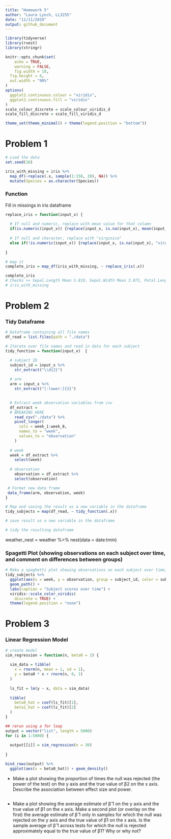 ```yaml
---
title: "Homework 5"
author: "Laura Lynch, LL3255"
date: "11/11/2019"
output: github_document
---
```


```r

library(tidyverse)
library(rvest)
library(stringr)

knitr::opts_chunk$set(
	echo = TRUE,
	warning = FALSE,
	fig.width = 10, 
  fig.height = 6,
  out.width = "90%"
)
options(
  ggplot2.continuous.colour = "viridis",
  ggplot2.continuous.fill = "viridis"
)
scale_colour_discrete = scale_colour_viridis_d
scale_fill_discrete = scale_fill_viridis_d

theme_set(theme_minimal() + theme(legend.position = "bottom"))
```

# Problem 1
```r
# Load the data
set.seed(10)

iris_with_missing = iris %>% 
  map_df(~replace(.x, sample(1:150, 20), NA)) %>%
  mutate(Species = as.character(Species))
```

### Function

Fill in missings in iris dataframe
```r
replace_iris = function(input_x) {
  
  # If null and numeric, replace with mean value for that column
  if(is.numeric(input_x)) {replace(input_x, is.na(input_x), mean(input_x,na.rm = TRUE))}
  
  # If null and character, replace with "virginica"
  else if(!is.numeric(input_x)) {replace(input_x, is.na(input_x), "virginica")}
  
}

# map it
complete_iris = map_df(iris_with_missing, ~ replace_iris(.x))

complete_iris
# Checks >> Sepal.Length Mean 5.819, Sepal.Width Mean 3.075, Petal.Length Mean 3.765, Petal.Width Mean 1.192 
# iris_with_missing
```


# Problem 2

### Tidy Dataframe
```r
# Dataframe containing all file names
df_read = list.files(path = "./data")

# Iterate over file names and read in data for each subject
tidy_function = function(input_x)  {

  # subject ID
  subject_id = input_x %>%
    str_extract("\\d{2}") 
  
  # arm
  arm = input_x %>%
    str_extract("[:lower:]{3}")
  

  # Extract week observation variables from csv
  df_extract = 
  # BREAKING HERE
    read_csv("./data") %>%
    pivot_longer(
      cols = week_1:week_8,
      names_to = "week",
      values_to = "observation"
    )
  
  # week
  week = df_extract %>%
    select(week)
  
  # observation
    observation = df_extract %>%
    select(observation)

 # Format new data frame 
 data_frame(arm, observation, week)
} 

# Map and saving the result as a new variable in the dataframe
tidy_subjects = map(df_read, ~ tidy_function(.x))

# save result as a new variable in the dataframe

# tidy the resulting dataframe
```
weather_nest =
  weather %>% 
  nest(data = date:tmin)

### Spagetti Plot (showing observations on each subject over time, and comment on differences between groups)

```r
# Make a spaghetti plot showing observations on each subject over time, and comment on differences between groups.
tidy_subjects %>% 
  ggplot(aes(x = week, y = observation, group = subject_id, color = subject_id)) +
  geom_path() + 
  labs(caption = "Subject scores over time") + 
  viridis::scale_color_viridis(
    discrete = TRUE) + 
  theme(legend.position = "none")
```


# Problem 3

### Linear Regression Model
```r
# create model
sim_regression = function(n, beta0 = 2) {
  
  sim_data = tibble(
    x = rnorm(n, mean = 1, sd = 1),
    y = beta0 * x + rnorm(n, 0, 1)
  )
  
  ls_fit = lm(y ~ x, data = sim_data)
  
  tibble(
    beta0_hat = coef(ls_fit)[1],
    beta1_hat = coef(ls_fit)[2]
  )
}

## rerun using a for loop
output = vector("list", length = 5000)
for (i in 1:5000) {
  
  output[[i]] = sim_regression(n = 30)
  
}

bind_rows(output) %>% 
  ggplot(aes(x = beta0_hat)) + geom_density()
```


* Make a plot showing the proportion of times the null was rejected (the power of the test) on the y axis and the true value of β2 on the x axis. Describe the association between effect size and power.
```r

```

* Make a plot showing the average estimate of β̂ 1 on the y axis and the true value of β1 on the x axis. Make a second plot (or overlay on the first) the average estimate of β̂ 1 only in samples for which the null was rejected on the y axis and the true value of β1 on the x axis. Is the sample average of β̂ 1 across tests for which the null is rejected approximately equal to the true value of β1? Why or why not?
```r

```

